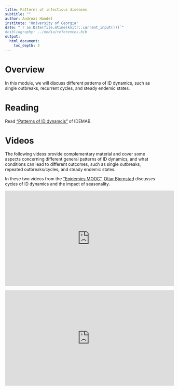 ```yaml
---
title: Patterns of infectious diseases 
subtitle: ""
author: Andreas Handel
institute: "University of Georgia"
date: "`r as.Date(file.mtime(knitr::current_input()))`"
#bibliography: ../media/references.bib
output: 
  html_document:
    toc_depth: 3
---
```



# Overview
In this module, we will discuss different patterns of ID dynamics, such as single outbreaks, recurrent cycles, and steady endemic states. 


# Reading

Read ["Patterns of ID dynamcis"](https://andreashandel.github.io/IDEMAbook/patterns-of-infectious-disease-dynamics.html) of IDEMAB.


# Videos

The following videos provide complementary material and cover some aspects concerning different general patterns of ID dynamics, and what conditions can lead to different outcomes, such as single outbreaks, repeated outbreaks/cycles, and steady endemic states.

In these two videos from the ["Epidemics MOOC"](https://www.coursera.org/learn/epidemics), 
[Ottar Bjornstad](https://ento.psu.edu/directory/onb1) discusses cycles of ID dynamics and the impact of seasonality.

<p><iframe width="560" height="315" src="https://www.youtube.com/embed/Mf_EZm5amxI" frameborder="0" allowfullscreen></iframe></p>

<p>
<iframe width="560" height="315" src="https://www.youtube.com/embed/TDuuM-wm6nw" frameborder="0" allowfullscreen></iframe>
</p>


